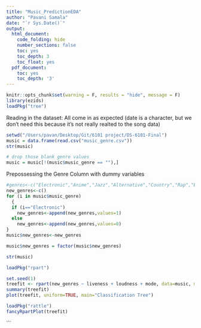 ```yaml
---
title: "Music_PredictionEDA"
author: "Pavani Samala"
date: "`r Sys.Date()`"
output:
  html_document:
    code_folding: hide
    number_sections: false
    toc: yes
    toc_depth: 3
    toc_float: yes
  pdf_document:
    toc: yes
    toc_depth: '3'
---
```


```r
knitr::opts_chunk$set(warning = F, results = "hide", message = F)
library(ezids)
loadPkg("tree")
```


Reading in the dataset: All come in as expected (date is a character, but we don't need this because it's not really realted to the song data)

```r
setwd("/Users/pavan/Desktop/Git/6101 project/DS-6101-Final")
music = data.frame(read.csv("music_genre.csv"))
str(music)
```

```r
# drop those blank genre values 
music = music[!(music$music_genre == ""),]

```



Prepossessing the Genre Column with dummy variables
```r

#genres<-c("Electronic","Anime","Jazz","Alternative","Country","Rap","Blues","Rock","Classical","Hip-Hop")
new_genres<-c()
for (i in music$music_genre) 
  {
  if (i=="Electronic")
    new_genres<-append(new_genres,values=1)
  else
    new_genres<-append(new_genres,values=0)
}
music$new_genres<-new_genres

music$new_genres = factor(music$new_genres)

str(music)
```


```r
loadPkg("rpart")

set.seed(1)
treefit <- rpart(new_genres ~ liveness + loudness + mode, data=music, method="class", control = list(maxdepth = 15) )
summary(treefit)
plot(treefit, uniform=TRUE, main="Classification Tree")

loadPkg("rattle")
fancyRpartPlot(treefit)


```



```